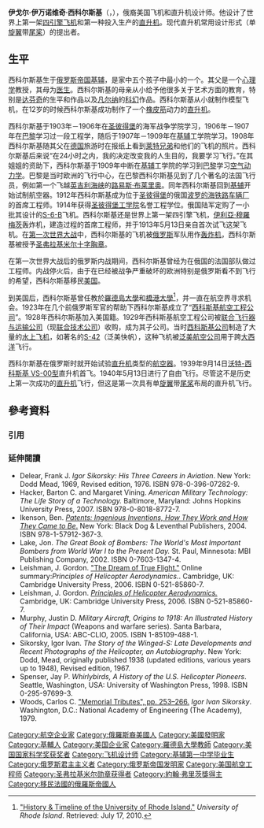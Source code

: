 {{Infobox person
|name=伊戈尔·伊万诺维奇·西科尔斯基
|image=Sikorsky, Igor.jpg
|caption=約1950年工作室肖像
|birth_name=Igor Ivanovich Sikorsky
|birth_date={{birth date|1889|5|25|mf=y}}
|birth_place=[[俄羅斯帝國|俄羅斯帝國]][[基輔|基輔]]
|death_date={{death date and age|1972|10|26|1889|5|25|mf=y}}
|death_place={{USA}}[[康涅狄格州|康涅狄格州]][[伊斯顿|伊斯顿]]
|nationality=[[俄裔美國人|俄裔美國人]]<ref name="Britannica Concise Encyclopedia p. 1751"/><ref name="Sergei Sikorsky: Reflecting on the 90th Anniversary"/><ref name="Igor Sikorsky Was a Reflection of His Heritage and Experiences in life">[http://www.sikorskyarchives.com/pdf/news%202013/April%202013%202.pdf] {{Wayback|url=http://www.sikorskyarchives.com/pdf/news%202013/April%202013%202.pdf |date=20220121193936 }} "My family is of Russian origin."</ref>
|other_names=
|alma_mater=[[基辅理工学院|基辅理工学院]] <br />現在的ETACA
|occupation=飛機和直昇機設計師
|awards={{link-en|聖弗拉基米爾勳章|Order of St. Vladimir}} <br>[[富蘭克林研究所獎項|富蘭克林研究所獎項]] <small>(1933)</small><br>{{link-en|丹尼爾·古根海姆獎章|Daniel Guggenheim Medal}} <small>(1951)</small><br>{{link-en|ASME獎章|ASME Medal}} <small>(1963)</small><br>{{link-en|莱特兄弟纪念奖杯|Wright Brothers Memorial Trophy}} <small>(1966)</small><br>[[美國國家科學獎章|美國國家科學獎章]] <small>(1967)</small><br>[[約翰·弗里茨獎|約翰·弗里茨獎]] {{small|(1968)}}
|known_for= 第一個成功量產直昇機 {{link-en|Sikorsky R-4|Sikorsky R-4}}
|parents=
|spouse={{link-en|奥尔加·费多罗夫娜·辛可維琪|Olga Fyodorovna Simkovitch}} <br/>{{link-en|伊丽莎白·塞米恩|Elisabeth Semion}}
|children=5
}}
'''伊戈尔·伊万诺维奇·西科尔斯基'''（{{lang-ru|'''Игорь Иванович Сикорский'''}}，{{bd|1889年|5月25日|1972年|10月26日}}），俄裔美国飞机和直升机设计师。他设计了世界上第一架[[四引擎飞机|四引擎飞机]]和第一种投入生产的[[直升机|直升机]]。现代直升机常用设计形式（单[[旋翼|旋翼]]带[[尾桨|尾桨]]）的提出者。

== 生平 ==
西科尔斯基生于[[俄罗斯帝国|俄罗斯帝国]][[基辅|基辅]]，是家中五个孩子中最小的一个。其父是一个[[心理学|心理学]]教授，其母为[[医生|医生]]。西科尔斯基的母亲从小给予他很多关于艺术方面的教育，特别是[[达芬奇|达芬奇]]的生平和作品以及[[凡尔纳|凡尔纳]]的[[科幻|科幻]]作品。西科尔斯基从小就制作模型飞机，在12岁的时候西科尔斯基成功制作了一个[[橡皮筋|橡皮筋]]动力的[[直升机|直升机]]。

西科尔斯基于1903年－1906年在[[圣彼得堡|圣彼得堡]]的海军战争学院学习，1906年－1907年在[[巴黎|巴黎]]学习过一段工程学，随后于1907年－1909年在[[基辅|基辅]]工学院学习。1908年西科尔斯基随其父在[[德国|德国]]旅游时在报纸上看到[[莱特兄弟|莱特兄弟]]和他们的飞机的照片。西科尔斯基后来说“在24小时之内，我的决定改变我的人生目的，我要学习飞行。”在其姐姐的资助下，西科尔斯基于1909年中断在[[基辅|基辅]]工学院的学习到[[巴黎|巴黎]]学习[[空气动力学|空气动力学]]。巴黎是当时欧洲的飞行中心，在巴黎西科尔斯基见到了几个著名的法国飞行员，例如第一个飞越[[英吉利海峡|英吉利海峡]]的[[路易斯·布莱里奥|路易斯·布莱里奥]]。同年西科尔斯基回到[[基辅|基辅]]开始试制航空器。1912年西科尔斯基成为位于[[圣彼得堡|圣彼得堡]]的俄国[[波罗的海铁路车辆厂|波罗的海铁路车辆厂]]的首席工程师。1914年获得[[圣彼得堡工学院|圣彼得堡工学院]]名誉工程学位。俄国陆军定购了一小批其设计的[[S-6-B|S-6-B]]飞机。西科尔斯基还是世界上第一架四引擎飞机，[[伊利亞·穆羅梅茨|伊利亞·穆羅梅茨]]轰炸机，建造过程的首席工程师，并于1913年5月13日亲自首次试飞这架飞机。在[[第一次世界大战|第一次世界大战]]中，西科尔斯基的飞机被[[俄罗斯|俄罗斯]]军队用作[[轰炸机|轰炸机]]，西科尔斯基被授予[[圣弗拉基米尔十字胸章|圣弗拉基米尔十字胸章]]。

在第一次世界大战后的俄罗斯内战期间，西科尔斯基曾经为在俄国的法国部队做过工程师。内战停火后，由于在已经被战争严重破坏的欧洲特别是俄罗斯看不到飞行的希望，西科尔斯基移民[[美国|美国]]。

到美国后，西科尔斯基曾任教於[[羅德島大學|羅德島大學]]和[[橋港大學|橋港大學]]<ref>[http://www.uri.edu/home/about/history_timeline.html "History & Timeline of the University of Rhode Island."] {{WebCite|url=https://www.webcitation.org/6D8S8XJFr?url=http://www.uri.edu/home/about/history_timeline.html |date=20121223223003 |dateformat=iso }} ''University of Rhode Island''. Retrieved: July 17, 2010.</ref>，并一直在航空界寻求机会。1923年在几个前俄罗斯军官的帮助下西科尔斯基成立了“[[西科斯基航空工程公司|西科斯基航空工程公司]]”。1928年西科尔斯基加入美国籍。1929年西科斯基航空工程公司被[[联合飞行器与运输公司|联合飞行器与运输公司]]（现[[联合技术公司|联合技术公司]]）收购，成为其子公司。当时[[西科斯基公司|西科斯基公司]]制造了大量的[[水上飞机|水上飞机]]，如著名的[[S-42|S-42]]（泛美快帆），这种飞机被[[泛美航空公司|泛美航空公司]]用于跨[[大西洋|大西洋]]飞行。

西科尔斯基在俄罗斯时就开始试验[[直升机|直升机]]类型的[[航空器|航空器]]。1939年9月14日[[沃特-西科斯基_VS-00型|沃特-西科斯基 VS-00型]]直升机首飞。1940年5月13日进行了自由飞行。尽管这不是历史上第一次成功的[[直升机|直升机]]飞行，但这是第一次具有单[[旋翼|旋翼]]带[[尾桨|尾桨]]布局的直升机飞行。

== 參考資料 ==
=== 引用 ===
{{Reflist}}

=== 延伸閱讀 ===
{{Refbegin}}
* Delear, Frank J. ''Igor Sikorsky: His Three Careers in Aviation''. New York: Dodd Mead, 1969, Revised edition, 1976. ISBN 978-0-396-07282-9.
* Hacker, Barton C. and Margaret Vining. ''American Military Technology: The Life Story of a Technology.'' Baltimore, Maryland: Johns Hopkins University Press, 2007. ISBN 978-0-8018-8772-7.
* Ikenson, Ben. [https://books.google.com/books?id=gBV6bY2Ey3IC&pg=PA24&dq=igor+sikorsky ''Patents: Ingenious Inventions, How They Work and How They Came to Be''.] {{Wayback|url=https://books.google.com/books?id=gBV6bY2Ey3IC&pg=PA24&dq=igor+sikorsky |date=20190502133257 }} New York: Black Dog & Leventhal Publishers, 2004. ISBN 978-1-57912-367-3.
* Lake, Jon. ''The Great Book of Bombers: The World's Most Important Bombers from World War I to the Present Day.'' St. Paul, Minnesota: MBI Publishing Company, 2002. ISBN 0-7603-1347-4.
* Leishman, J. Gordon. [https://web.archive.org/web/20140713201846/http://terpconnect.umd.edu/~leishman/Aero/history.html#The_Dream_of_True_Flight#The_Dream_of_True_Flight "The Dream of True Flight."] Online summary:''Principles of Helicopter Aerodynamics.''. Cambridge, UK: Cambridge University Press, 2006. ISBN 0-521-85860-7.
* Leishman, J. Gordon. [https://books.google.com/books?id=nMV-TkaX-9cC&pg=PA33 ''Principles of Helicopter Aerodynamics.''] {{Wayback|url=https://books.google.com/books?id=nMV-TkaX-9cC&pg=PA33 |date=20190502131930 }} Cambridge, UK: Cambridge University Press, 2006. ISBN 0-521-85860-7.
* Murphy, Justin D. ''Military Aircraft, Origins to 1918: An Illustrated History of Their Impact'' (Weapons and warfare series). Santa Barbara, California, USA: ABC-CLIO, 2005. ISBN 1-85109-488-1.
* Sikorsky, Igor Ivan. ''The Story of the Winged-S: Late Developments and Recent Photographs of the Helicopter, an Autobiography''. New York: Dodd, Mead, originally published 1938 (updated editions, various years up to 1948), Revised edition, 1967.
* Spenser, Jay P. ''Whirlybirds, A History of the U.S. Helicopter Pioneers''. Seattle, Washington, USA: University of Washington Press, 1998. ISBN 0-295-97699-3.
* Woods, Carlos C. [https://books.google.com/books?id=kz4rAAAAYAAJ "Memorial Tributes", pp. 253–266.] {{Wayback|url=https://books.google.com/books?id=kz4rAAAAYAAJ |date=20200829211803 }} ''Igor Ivan Sikorsky''. Washington, D.C.: National Academy of Engineering (The Academy), 1979.
{{Refend}}

{{Winners of the National Medal of Science|engineering}}

{{Authority control}}
{{DEFAULTSORT:Sikorsky, Igor}}
[[Category:航空企业家|Category:航空企业家]]
[[Category:俄羅斯裔美國人|Category:俄羅斯裔美國人]]
[[Category:美國發明家|Category:美國發明家]]
[[Category:基輔人|Category:基輔人]]
[[Category:美国企业家|Category:美国企业家]]
[[Category:羅德島大學教師|Category:羅德島大學教師]]
[[Category:美国国家科学奖获奖者|Category:美国国家科学奖获奖者]]
[[Category:飞机设计师|Category:飞机设计师]]
[[Category:基辅第一中学毕业生|Category:基辅第一中学毕业生]]
[[Category:俄罗斯君主主义者|Category:俄罗斯君主主义者]]
[[Category:俄罗斯帝国发明家|Category:俄罗斯帝国发明家]]
[[Category:美国航空工程师|Category:美国航空工程师]]
[[Category:圣弗拉基米尔勋章获得者|Category:圣弗拉基米尔勋章获得者]]
[[Category:約翰·弗里茨獎得主|Category:約翰·弗里茨獎得主]]
[[Category:移民法國的俄羅斯帝國人|Category:移民法國的俄羅斯帝國人]]